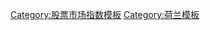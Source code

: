 {{Navbox
|name = AEX指數成份股
|title = {{flagicon|NED}} {{tsl|nl|AEX|AEX}}指数成份股
|titlestyle = background:lightsteelblue; 
|listclass = hlist
|list1 = 
*{{tsl|nl|Aalberts Industries|Aalberts}}
*[[荷兰银行]]
*{{tsl|nl|Adyen|Adyen 会}}
*[[全球保險集團]]
*[[皇家阿霍德]]
*[[阿克蘇諾貝爾]]
*[[安赛乐米塔尔]]
*[[艾司摩爾]]
*{{tsl|nl|ASR Nederland|ASR 荷兰}}
*[[帝斯曼]]
*{{tsl|nl|Galapagos (bedrijf)|Galapagos NV}}
*[[喜力]]
*[[ING]]
*{{tsl|nl|IMCD|IMCD}}
*[[荷蘭皇家電信]]
*{{tsl|nl|NN Group|NN集团}}
*[[飛利浦]]
*{{tsl|nl|Prosus|Prosus}}
*[[任仕達]]
*[[RELX集团]]
*[[荷兰皇家壳牌]]
*[[尤尼百-洛當科-西田]]
*[[联合利华]]
*[[皇家孚寶]]
*[[威科集團]]
}}<noinclude>

[[Category:股票市场指数模板]]
[[Category:荷兰模板]]
</noinclude>